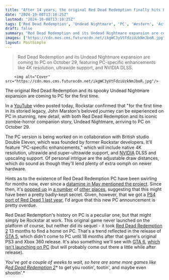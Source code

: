 ```yaml
---
title: "After 14 years, the original Red Dead Redemption finally hits PC this month, with Undead Nightmare in two"
date: "2024-10-08T13:10:25Z"
lastmod: "2024-10-08T13:10:25Z"
tags: ['Red Dead Redemption', 'Undead Nightmare', 'PC', 'Western', 'Action Adventure', 'Open World', 'Zombie']
draft: false
summary: "Red Dead Redemption and its Undead Nightmare expansion are coming to PC on October 29, featuring PC-specific enhancements like 4K resolution, ultrawide support, and NVIDIA DLSS."
images: ["https://cdn.mos.cms.futurecdn.net/ikgWC3yVtFdziUzkNmJboR.jpg"]
layout: PostSimple
---
```

> Red Dead Redemption and its Undead Nightmare expansion are coming to PC on October 29, featuring PC-specific enhancements like 4K resolution, ultrawide support, and NVIDIA DLSS.


        <img alt="Cover" src="https://cdn.mos.cms.futurecdn.net/ikgWC3yVtFdziUzkNmJboR.jpg"/>
        
The original Red Dead Redemption and its spooky Undead Nightmare expansion are coming to PC for the first time.

In a [YouTube](https://www.gamesradar.com/tag/youtube/) video posted today, Rockstar confirmed that "for the first time in its storied legacy, John Marston's beloved journey can be experienced on PC in stunning, new detail, with both Red Dead Redemption and its iconic zombie-horror companion story, Undead Nightmare, arriving to PC on October 29.

The PC version is being worked on in collaboration with British studio Double Eleven, which was founded by former Rockstar developers. It'll feature "PC-specific enhancements," which will include native 4K resolution, ultrawide and super-ultrawide support, and [NVIDIA](https://www.gamesradar.com/tag/nvidia/) DLSS and upscaling support. Of personal intrigue are the adjustable draw distances, which do sound as though they'll lend plenty of extra oomph on newer hardware.

Hints as to the existence of Red Dead Redemption PC have been swirling for months now, ever since a [datamine in May mentioned the project](https://www.gamesradar.com/games/red-dead/red-dead-redemption-pc-port-seemingly-spotted-in-new-datamine-ending-14-years-of-console-exclusivity/). Since then, it's [popped up](https://www.gamesradar.com/games/epic-games-store-database-launches-out-of-nowhere-immediately-sparks-hopes-of-a-final-fantasy-9-remake-red-dead-redemption-pc-port-and-so-much-more-before-going-down/) in [a number](https://www.gamesradar.com/games/red-dead/after-a-14-year-wait-the-original-red-dead-redemption-might-finally-be-coming-to-pc/) of [other places](https://www.gamesradar.com/games/red-dead/red-dead-redemption-1-pc-hopium-is-reaching-unprecedented-levels-and-after-14-years-this-time-it-looks-like-the-steam-release-might-actually-be-real/), suggesting that this might have been a pretty badly-kept secret. Given, however, that we got a [PS4 port of Red Dead 1 last year](https://www.gamesradar.com/red-dead-redemptions-switch-and-ps4-conversion-is-not-the-ps5-remake-fans-were-hoping-for/), I'd argue that this new PC announcement is pretty overdue.

Red Dead Redemption's history on PC is a peculiar one, but that might simply be Rockstar at work. This original game never launched on the platform of course, but neither did its sequel - it took [Red Dead Redemption 2](https://www.gamesradar.com/red-dead-redemption-2-review/) 13 months to find a home on PC. That's a trend reflected in the release of [GTA 5](https://www.gamesradar.com/gta-5-guide/), which didn't come to PC until 18 months after that game's original PS3 and Xbox 360 release. It's also something we'll see with [GTA 6](https://www.gamesradar.com/gta-6-guide/), [which isn't launching on PC](https://www.gamesradar.com/gta-6-pc/) (but will probably come out there a little while after release).

*You've got a couple of weeks to wait, so here are some more games like R*[<em>ed Dead Redemption 2</em>](https://www.gamesradar.com/games-like-red-dead-redemption-2/)* to get you rootin', tootin', and maybe even shootin'.*
        